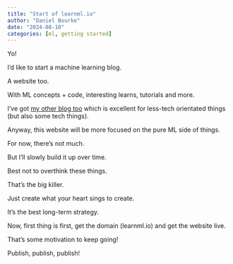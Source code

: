 ```yaml
---
title: "Start of learnml.io"
author: "Daniel Bourke"
date: "2024-08-10"
categories: [ml, getting started]
---
```


Yo!

I'd like to start a machine learning blog.

A website too.

With ML concepts + code, interesting learns, tutorials and more.

I've got [my other blog too](https://www.mrdbourke.com) which is excellent for less-tech orientated things (but also some tech things).

Anyway, this website will be more focused on the pure ML side of things.

For now, there's not much.

But I'll slowly build it up over time.

Best not to overthink these things.

That's the big killer.

Just create what your heart sings to create.

It's the best long-term strategy.

Now, first thing is first, get the domain (learnml.io) and get the website live.

That's some motivation to keep going!

Publish, publish, publish!